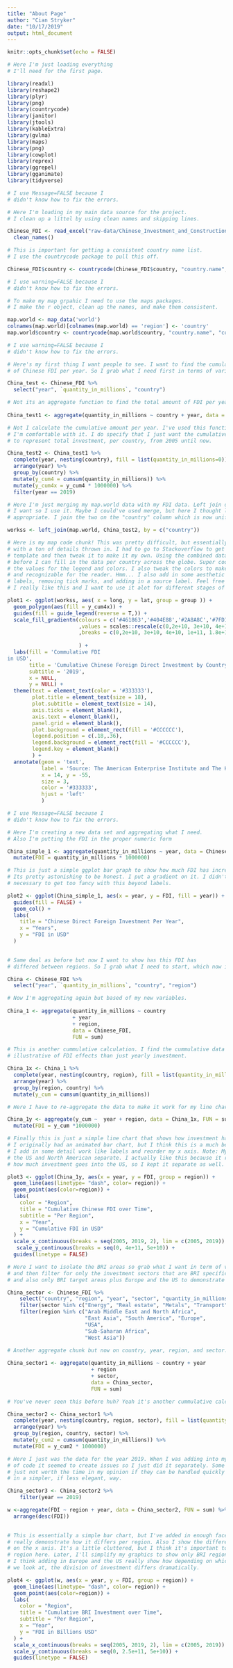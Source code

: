 ```yaml
---
title: "About Page"
author: "Cian Stryker"
date: "10/17/2019"
output: html_document
---
```


```r
knitr::opts_chunk$set(echo = FALSE)

# Here I'm just loading everything
# I'll need for the first page. 

library(readxl)
library(reshape2)
library(plyr)
library(png)
library(countrycode)
library(janitor)
library(jtools)
library(kableExtra)
library(gvlma)
library(maps)
library(png)
library(cowplot)
library(reprex)
library(ggrepel)
library(gganimate)
library(tidyverse)
```


```r

# I use Message=FALSE because I 
# didn't know how to fix the errors.

# Here I'm loading in my main data source for the project.
# I clean up a littel by using clean names and skipping lines.

Chinese_FDI <- read_excel("raw-data/Chinese_Investment_and_Construction.xlsx", skip = 4) %>%
  clean_names()

# This is important for getting a consistent country name list. 
# I use the countrycode package to pull this off. 

Chinese_FDI$country <- countrycode(Chinese_FDI$country, "country.name", "country.name")
```

```r

# I use warning=FALSE because I 
# didn't know how to fix the errors.

# To make my map grpahic I need to use the maps packages. 
# I make the r object, clean up the names, and make them consistent. 

map.world <- map_data('world')
colnames(map.world)[colnames(map.world) == 'region'] <- 'country'
map.world$country <- countrycode(map.world$country, "country.name", "country.name")

```

```r

# I use warning=FALSE because I 
# didn't know how to fix the errors.

# Here's my first thing I want people to see. I want to find the cumulative amount
# of Chinese FDI per year. So I grab what I need first in terms of variables. 

China_test <- Chinese_FDI %>%
  select("year", `quantity_in_millions`, "country")

# Not its an aggregate function to find the total amount of FDI per year and country.
  
China_test1 <- aggregate(quantity_in_millions ~ country + year, data = China_test, FUN = sum)

# Not I calculate the cumulative amount per year. I've used this function before so 
# I'm comfortable with it. I do specify that I just want the cumulative FDI in 2019
# to represent total investment, per country, from 2005 until now. 

China_test2 <- China_test1 %>%
  complete(year, nesting(country), fill = list(quantity_in_millions=0)) %>%
  arrange(year) %>%
  group_by(country) %>%
  mutate(y_cum4 = cumsum(quantity_in_millions)) %>%
  mutate(y_cum4x = y_cum4 * 1000000) %>%
  filter(year == 2019)

# Here I'm just merging my map.world data with my FDI data. Left join does exactly what
# I want so I use it. Maybe I could've used merge, but here I thought left_join was more 
# appropriate. I join the two on the "country" column which is now uniform. 

workss <- left_join(map.world, China_test2, by = c("country"))
```

```r

# Here is my map code chunk! This was pretty difficult, but essentially its ggplot
# with a ton of details thrown in. I had to go to Stackoverflow to get a 
# template and then tweak it to make it my own. Using the combined data from
# before I can fill in the data per country across the globe. Super cool. I tweak
# the values for the legend and colors. I also tweak the colors to make it more logical
# and recognizable for the reader. Hmm... I also add in some aesthetic choices such as
# labels, removing tick marks, and adding in a source label. Feel free to critique but
# I really like this and I want to use it alot for different stages of my project.

plot1 <- ggplot(workss, aes( x = long, y = lat, group = group )) +
  geom_polygon(aes(fill = y_cum4x)) +
  guides(fill = guide_legend(reverse = T,)) +
  scale_fill_gradientn(colours = c('#461863','#404E88','#2A8A8C','#7FD157','#F9E53F')
                       ,values = scales::rescale(c(0,2e+10, 3e+10, 4e+10, 1e+11, 1.8e+11))
                       ,breaks = c(0,2e+10, 3e+10, 4e+10, 1e+11, 1.8e+11)
              
                       ) +
  labs(fill = 'Commulative FDI
in USD',
       title = 'Cumulative Chinese Foreign Direct Investment by Country',
       subtitle = '2019',
       x = NULL,
       y = NULL) +
  theme(text = element_text(color = '#333333'),
        plot.title = element_text(size = 18),
        plot.subtitle = element_text(size = 14),
        axis.ticks = element_blank(),
        axis.text = element_blank(),
        panel.grid = element_blank(),
        plot.background = element_rect(fill = '#CCCCCC'),
        legend.position = c(.18,.36),
        legend.background = element_rect(fill = '#CCCCCC'),
        legend.key = element_blank()
        ) +
  annotate(geom = 'text',
           label = 'Source: The American Enterprise Institute and The Heritage Foundation',
           x = 14, y = -55,
           size = 3,
           color = '#333333',
           hjust = 'left'
           )

```

```r

# I use Message=FALSE because I 
# didn't know how to fix the errors.

# Here I'm creating a new data set and aggregating what I need. 
# Also I'm putting the FDI in the proper numeric form

China_simple_1 <- aggregate(quantity_in_millions ~ year, data = Chinese_FDI, FUN = sum) %>%
  mutate(FDI = quantity_in_millions * 1000000)

# This is just a simple ggplot bar graph to show how much FDI has increased since 2005.
# Its pretty astonishing to be honest. I put a gradient on it. I didn't feel it was 
# necessary to get too fancy with this beyond labels.

plot2 <- ggplot(China_simple_1, aes(x = year, y = FDI, fill = year)) +
  guides(fill = FALSE) +
  geom_col() +
  labs(
    title = "Chinese Direct Foreign Investment Per Year",
    x = "Years", 
    y = "FDI in USD"
  )
  
```


```r

# Same deal as before but now I want to show has this FDI has 
# differed between regions. So I grab what I need to start, which now includes region annd country. 

China <- Chinese_FDI %>%
  select("year", `quantity_in_millions`, "country", "region") 

# Now I'm aggregating again but based of my new variables.
  
China_1 <- aggregate(quantity_in_millions ~ country 
                     + year 
                     + region, 
                     data = Chinese_FDI, 
                     FUN = sum)

# This is another cummulative calculation. I find the cummulative data to be more 
# illustrative of FDI effects than just yearly investment. 

China_1x <- China_1 %>%
  complete(year, nesting(country, region), fill = list(quantity_in_millions=0)) %>%
  arrange(year) %>%
  group_by(region, country) %>%
  mutate(y_cum = cumsum(quantity_in_millions))

# Here I have to re-aggregate the data to make it work for my line chart. So I do that.

China_1y <- aggregate(y_cum ~  year + region, data = China_1x, FUN = sum) %>%
  mutate(FDI = y_cum *1000000)

# Finally this is just a simple line chart that shows how investment has changed overtime. 
# I originally had an animated bar chart, but I think this is a much better representation.
# I add in some detail work like labels and reorder my x axis. Note: My data treats 
# the US and North American separate. I actually like this because it really shows
# how much investment goes into the US, so I kept it separate as well.

plot3 <- ggplot(China_1y, aes(x = year, y = FDI, group = region)) +
  geom_line(aes(linetype= "dash", color= region)) +
  geom_point(aes(color=region)) +
  labs(
    color = "Region",
    title = "Cumulative Chinese FDI over Time",
    subtitle = "Per Region",
    x = "Year",
    y = "Cumulative FDI in USD"
  ) +
  scale_x_continuous(breaks = seq(2005, 2019, 2), lim = c(2005, 2019)) +
   scale_y_continuous(breaks = seq(0, 4e+11, 5e+10)) +
  guides(linetype = FALSE) 

```


```r

# Here I want to isolate the BRI areas so grab what I want in term of variables
# and then filter for only the investment sectors that are BRI specific 
# and also only BRI target areas plus Europe and the US to demonstrate the new divisions.

China_sector <- Chinese_FDI %>%
    select("country", "region", "year", "sector", "quantity_in_millions") %>%
    filter(sector %in% c("Energy", "Real estate", "Metals", "Transport")) %>%
    filter(region %in% c("Arab Middle East and North Africa",
                         "East Asia", "South America", "Europe", 
                         "USA", 
                         "Sub-Saharan Africa", 
                         "West Asia")) 

# Another aggregate chunk but now on country, year, region, and sector. Nothing crazy though.
  
China_sector1 <- aggregate(quantity_in_millions ~ country + year 
                           + region 
                           + sector, 
                           data = China_sector, 
                           FUN = sum)

# You've never seen this before huh? Yeah it's another cummulative calculation. 

China_sector2 <- China_sector1 %>%
  complete(year, nesting(country, region, sector), fill = list(quantity_in_millions=0)) %>%
  arrange(year) %>%
  group_by(region, country, sector) %>%
  mutate(y_cum2 = cumsum(quantity_in_millions)) %>%
  mutate(FDI = y_cum2 * 1000000)

# Here I just was the data for the year 2019. When I was adding into my previous bit
# of code it seemed to create issues so I just did it separately. Some issues are 
# just not worth the time in my opinion if they can be handled quickly
# in a simpler, if less elegant, way. 

China_sector3 <- China_sector2 %>%
    filter(year == 2019)

w <-aggregate(FDI ~ region + year, data = China_sector2, FUN = sum) %>%
  arrange(desc(FDI))
  
```

```r

# This is essentially a simple bar chart, but I've added in enough facet wraps to
# really demonstrate how it differs per region. Also I show the different sectors
# on the x axis. It's a little cluttered, but I think it's important to show each 
# region here. Later, I'll simplify my graphics to show only BRI regions, but here 
# I think adding in Europe and the US really show how depending on which FDI sectors
# we look at, the division of investment differs dramatically. 

plot4 <- ggplot(w, aes(x = year, y = FDI, group = region)) +
  geom_line(aes(linetype= "dash", color= region)) +
  geom_point(aes(color=region)) +
  labs(
    color = "Region",
    title = "Cumulative BRI Investment over Time",
    subtitle = "Per Region",
    x = "Year",
    y = "FDI in Billions USD"
  ) +
  scale_x_continuous(breaks = seq(2005, 2019, 2), lim = c(2005, 2019)) +
  scale_y_continuous(breaks = seq(0, 2.5e+11, 5e+10)) +
  guides(linetype = FALSE) 
  
```